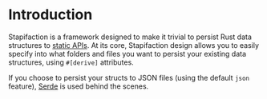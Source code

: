 
# Introduction

Stapifaction is a framework designed to make it trivial to persist Rust data
structures to [static APIs](https://www.seancdavis.com/posts/lets-talk-about-static-apis/).
At its core, Stapifaction design allows you to easily specify into what folders and files
you want to persist your existing data structures, using `#[derive]` attributes.

If you choose to persist your structs to JSON files (using the default `json` feature), 
[Serde](https://serde.rs/) is used behind the scenes.
